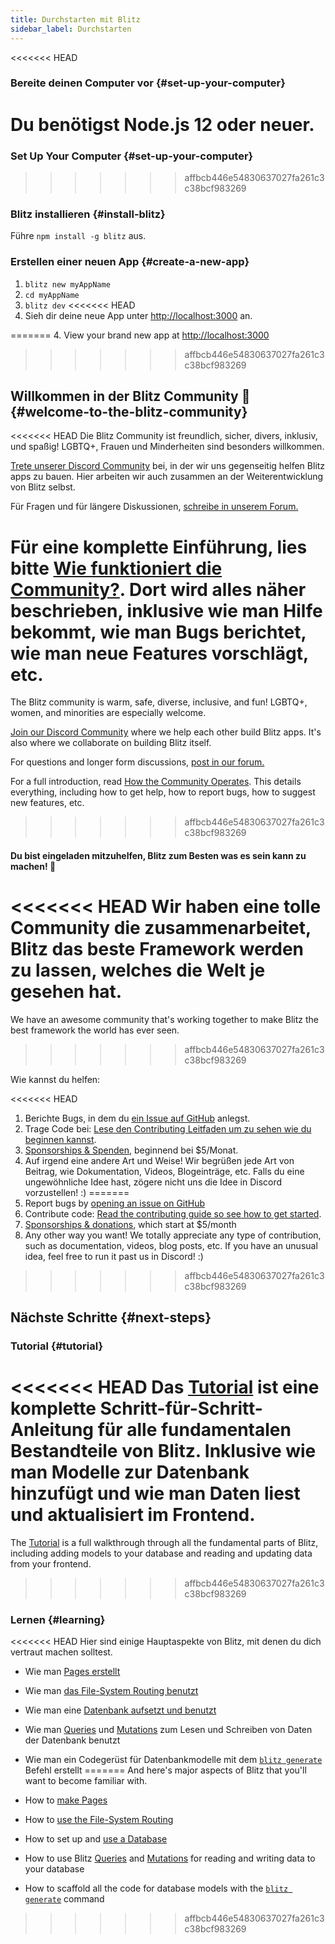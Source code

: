 ```yaml
---
title: Durchstarten mit Blitz
sidebar_label: Durchstarten
---
```


<<<<<<< HEAD
### Bereite deinen Computer vor {#set-up-your-computer}

Du benötigst Node.js 12 oder neuer.
=======
### Set Up Your Computer {#set-up-your-computer}
>>>>>>> affbcb446e54830637027fa261c3c38bcf983269

### Blitz installieren {#install-blitz}

Führe `npm install -g blitz` aus.

### Erstellen einer neuen App {#create-a-new-app}

1. `blitz new myAppName`
2. `cd myAppName`
3. `blitz dev`
<<<<<<< HEAD
4. Sieh dir deine neue App unter [http://localhost:3000](http://localhost:3000) an.


=======
4. View your brand new app at
   [http://localhost:3000](http://localhost:3000)
>>>>>>> affbcb446e54830637027fa261c3c38bcf983269

## Willkommen in der Blitz Community 👋 {#welcome-to-the-blitz-community}

<<<<<<< HEAD
Die Blitz Community ist freundlich, sicher, divers, inklusiv, und spaßig! LGBTQ+, Frauen und Minderheiten sind besonders willkommen.

[Trete unserer Discord Community](https://discord.blitzjs.com) bei, in der wir uns gegenseitig helfen Blitz apps zu bauen. Hier arbeiten wir auch zusammen an der Weiterentwicklung von Blitz selbst.

Für Fragen und für längere Diskussionen, [schreibe in unserem Forum.](https://github.com/blitz-js/blitz/discussions)

Für eine komplette Einführung, lies bitte [Wie funktioniert die Community?](./how-the-community-operates). Dort wird alles näher beschrieben, inklusive wie man Hilfe bekommt, wie man Bugs berichtet, wie man neue Features vorschlägt, etc.
=======
The Blitz community is warm, safe, diverse, inclusive, and fun! LGBTQ+,
women, and minorities are especially welcome.

[Join our Discord Community](https://discord.blitzjs.com) where we help
each other build Blitz apps. It's also where we collaborate on building
Blitz itself.

For questions and longer form discussions,
[post in our forum.](https://github.com/blitz-js/blitz/discussions)

For a full introduction, read
[How the Community Operates](./how-the-community-operates). This details
everything, including how to get help, how to report bugs, how to suggest
new features, etc.
>>>>>>> affbcb446e54830637027fa261c3c38bcf983269

#### Du bist eingeladen mitzuhelfen, Blitz zum Besten was es sein kann zu machen! 🤝

<<<<<<< HEAD
Wir haben eine tolle Community die zusammenarbeitet, Blitz das beste Framework werden zu lassen, welches die Welt je gesehen hat.
=======
We have an awesome community that's working together to make Blitz the
best framework the world has ever seen.
>>>>>>> affbcb446e54830637027fa261c3c38bcf983269

Wie kannst du helfen:

<<<<<<< HEAD
1. Berichte Bugs, in dem du [ein Issue auf GitHub](https://github.com/blitz-js/blitz/issues/new/choose) anlegst.
1. Trage Code bei: [Lese den Contributing Leitfaden um zu sehen wie du beginnen kannst](./contributing).
1. [Sponsorships & Spenden](https://github.com/blitz-js/blitz#sponsors-and-donations), beginnend bei $5/Monat.
1. Auf irgend eine andere Art und Weise! Wir begrüßen jede Art von Beitrag, wie Dokumentation, Videos, Blogeinträge, etc. Falls du eine ungewöhnliche Idee hast, zögere nicht uns die Idee in Discord vorzustellen! :)
=======
1. Report bugs by
   [opening an issue on GitHub](https://github.com/blitz-js/blitz/issues/new/choose)
1. Contribute code:
   [Read the contributing guide so see how to get started](./contributing).
1. [Sponsorships & donations](https://github.com/blitz-js/blitz#sponsors-and-donations),
   which start at $5/month
1. Any other way you want! We totally appreciate any type of contribution,
   such as documentation, videos, blog posts, etc. If you have an unusual
   idea, feel free to run it past us in Discord! :)
>>>>>>> affbcb446e54830637027fa261c3c38bcf983269

## Nächste Schritte {#next-steps}

### Tutorial {#tutorial}

<<<<<<< HEAD
Das [Tutorial](./tutorial) ist eine komplette Schritt-für-Schritt-Anleitung für alle fundamentalen Bestandteile von Blitz. Inklusive wie man Modelle zur Datenbank hinzufügt und wie man Daten liest und aktualisiert im Frontend.
=======
The [Tutorial](./tutorial) is a full walkthrough through all the
fundamental parts of Blitz, including adding models to your database and
reading and updating data from your frontend.
>>>>>>> affbcb446e54830637027fa261c3c38bcf983269

### Lernen {#learning}

<<<<<<< HEAD
Hier sind einige Hauptaspekte von Blitz, mit denen du dich vertraut machen solltest.

- Wie man [Pages erstellt](./pages)
- Wie man [das File-System Routing benutzt](./routing)
- Wie man eine [Datenbank aufsetzt und benutzt](./database-overview)
- Wie man [Queries](./query-resolvers) und [Mutations](./mutation-resolvers) zum Lesen und Schreiben von Daten der Datenbank benutzt
- Wie man ein Codegerüst für Datenbankmodelle mit dem [`blitz generate`](./cli-generate) Befehl erstellt
=======
And here's major aspects of Blitz that you'll want to become familiar
with.

- How to [make Pages](./pages)
- How to [use the File-System Routing](./routing)
- How to set up and [use a Database](./database-overview)
- How to use Blitz [Queries](./query-resolvers) and
  [Mutations](./mutation-resolvers) for reading and writing data to your
  database
- How to scaffold all the code for database models with the
  [`blitz generate`](./cli-generate) command
>>>>>>> affbcb446e54830637027fa261c3c38bcf983269
